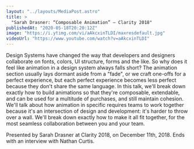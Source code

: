 ```yaml
---
layout: "../layouts/MediaPost.astro"
title: >
  "Sarah Drasner: “Composable Animation” — Clarity 2018"
publishedAt: "2020-05-18T20:20:12Z"
image: "https://i.ytimg.com/vi/aAkcxinTLDI/maxresdefault.jpg"
videoUrl: "https://www.youtube.com/watch?v=aAkcxinTLDI"
---
```


Design Systems have changed the way that developers and designers collaborate on fonts, colors, UI structure, forms and the like. So why does it feel like animation in a design system always falls short? The animation section usually lays dormant aside from a "fade", or we craft one-offs for a perfect experience, but each perfect experience becomes less perfect because they don't share the same language. In this talk, we'll break down exactly how to build animations so that they're composable, extendable, and can be used for a multitude of purchases, and still maintain cohesion. We'll talk about how animation in specific requires teams to work together because it's an intersection of design and development: it's harder to throw over a wall. We'll break down exactly how to make it all fit together, for the most seamless collaboration between you and your team.

Presented by Sarah Drasner at Clarity 2018, on December 11th, 2018. Ends with an interview with Nathan Curtis.
